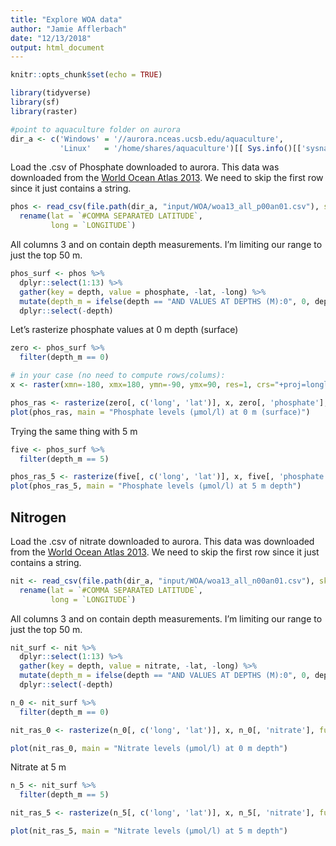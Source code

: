 ```yaml
---
title: "Explore WOA data"
author: "Jamie Afflerbach"
date: "12/13/2018"
output: html_document
---
```


```r
knitr::opts_chunk$set(echo = TRUE)

library(tidyverse)
library(sf)
library(raster)

#point to aquaculture folder on aurora
dir_a <- c('Windows' = '//aurora.nceas.ucsb.edu/aquaculture',
           'Linux'   = '/home/shares/aquaculture')[[ Sys.info()[['sysname']] ]]
```

Load the .csv of Phosphate downloaded to aurora. This data was downloaded from the [World Ocean Atlas 2013](https://www.nodc.noaa.gov/cgi-bin/OC5/woa13/woa13oxnu.pl). We need to skip the first row since it just contains a string.

```r
phos <- read_csv(file.path(dir_a, "input/WOA/woa13_all_p00an01.csv"), skip = 1) %>%
  rename(lat = `#COMMA SEPARATED LATITUDE`, 
         long = `LONGITUDE`)
```

All columns 3 and on contain depth measurements. I'm limiting our range to just the top 50 m.

```r
phos_surf <- phos %>%
  dplyr::select(1:13) %>%
  gather(key = depth, value = phosphate, -lat, -long) %>%
  mutate(depth_m = ifelse(depth == "AND VALUES AT DEPTHS (M):0", 0, depth)) %>%
  dplyr::select(-depth)
```

Let's rasterize phosphate values at 0 m depth (surface)

```r
zero <- phos_surf %>%
  filter(depth_m == 0)

# in your case (no need to compute rows/colums):
x <- raster(xmn=-180, xmx=180, ymn=-90, ymx=90, res=1, crs="+proj=longlat +datum=WGS84")

phos_ras <- rasterize(zero[, c('long', 'lat')], x, zero[, 'phosphate'], fun=mean)
plot(phos_ras, main = "Phosphate levels (µmol/l) at 0 m (surface)")
```

Trying the same thing with 5 m

```r
five <- phos_surf %>%
  filter(depth_m == 5)

phos_ras_5 <- rasterize(five[, c('long', 'lat')], x, five[, 'phosphate'], fun=mean)
plot(phos_ras_5, main = "Phosphate levels (µmol/l) at 5 m depth")
```

## Nitrogen

Load the .csv of nitrate downloaded to aurora. This data was downloaded from the [World Ocean Atlas 2013](https://www.nodc.noaa.gov/cgi-bin/OC5/woa13/woa13oxnu.pl). We need to skip the first row since it just contains a string.

```r
nit <- read_csv(file.path(dir_a, "input/WOA/woa13_all_n00an01.csv"), skip = 1) %>%
  rename(lat = `#COMMA SEPARATED LATITUDE`, 
         long = `LONGITUDE`)
```

All columns 3 and on contain depth measurements. I'm limiting our range to just the top 50 m.

```r
nit_surf <- nit %>%
  dplyr::select(1:13) %>%
  gather(key = depth, value = nitrate, -lat, -long) %>%
  mutate(depth_m = ifelse(depth == "AND VALUES AT DEPTHS (M):0", 0, depth)) %>%
  dplyr::select(-depth)
```

```r
n_0 <- nit_surf %>%
  filter(depth_m == 0)

nit_ras_0 <- rasterize(n_0[, c('long', 'lat')], x, n_0[, 'nitrate'], fun=mean)

plot(nit_ras_0, main = "Nitrate levels (µmol/l) at 0 m depth")
```

Nitrate at 5 m

```r
n_5 <- nit_surf %>%
  filter(depth_m == 5)

nit_ras_5 <- rasterize(n_5[, c('long', 'lat')], x, n_5[, 'nitrate'], fun=mean)

plot(nit_ras_5, main = "Nitrate levels (µmol/l) at 5 m depth")
```














